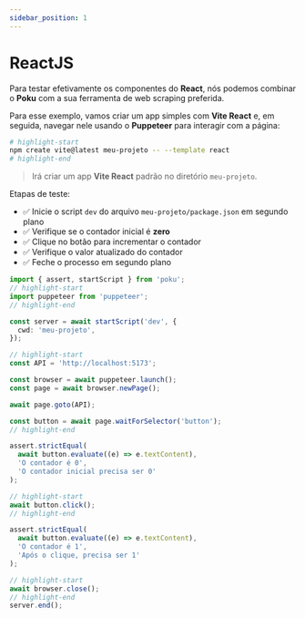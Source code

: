 ```yaml
---
sidebar_position: 1
---
```


# ReactJS

Para testar efetivamente os componentes do **React**, nós podemos combinar o **Poku** com a sua ferramenta de web scraping preferida.

Para esse exemplo, vamos criar um app simples com **Vite React** e, em seguida, navegar nele usando o **Puppeteer** para interagir com a página:

```bash
# highlight-start
npm create vite@latest meu-projeto -- --template react
# highlight-end
```

> Irá criar um app **Vite React** padrão no diretório `meu-projeto`.

Etapas de teste:

- ✅ Inicie o script `dev` do arquivo `meu-projeto/package.json` em segundo plano
- ✅ Verifique se o contador inicial é **zero**
- ✅ Clique no botão para incrementar o contador
- ✅ Verifique o valor atualizado do contador
- ✅ Feche o processo em segundo plano

```ts
import { assert, startScript } from 'poku';
// highlight-start
import puppeteer from 'puppeteer';
// highlight-end

const server = await startScript('dev', {
  cwd: 'meu-projeto',
});

// highlight-start
const API = 'http://localhost:5173';

const browser = await puppeteer.launch();
const page = await browser.newPage();

await page.goto(API);

const button = await page.waitForSelector('button');
// highlight-end

assert.strictEqual(
  await button.evaluate((e) => e.textContent),
  'O contador é 0',
  'O contador inicial precisa ser 0'
);

// highlight-start
await button.click();
// highlight-end

assert.strictEqual(
  await button.evaluate((e) => e.textContent),
  'O contador é 1',
  'Após o clique, precisa ser 1'
);

// highlight-start
await browser.close();
// highlight-end
server.end();
```
